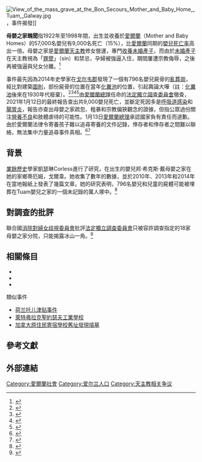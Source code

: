 {{expand language|en}}
{{Infobox organization
| name                = 母嬰之家及若干相關事項調查委員會
| native_name         = Commission of Investigation into Mother and Baby Homes and certain 
| native_name_lang    = <!-- ISO code of the above language -->
| image               =
| image_size          = 
| alt                 = Logo of the Mother and Baby Homes Commission of Investigation
| caption             = 
| map                 = <!-- map image -->
| map_size            = <!-- defaults to 250px -->
| map_alt             = 
| map_caption         = 
| merged              = <!-- Any other organizations with which the organization was merged -->
| successor           = 
| established         = {{start date|2015|02|17}}
| dissolved           = {{end date|2021|02|28}}
| extinction          = <!-- or: | dissolved = -->   <!--e.g. use {{end date and age|YYYY|MM|DD}}-->
| merger              = <!-- Other organizations (if any) merged to constitute the organization -->
| type                = <!-- e.g. [[Governmental_organization|Governmental organization]], [[Non-governmental_organization|NGO]], etc -->
| status              = [[Commission_of_investigation_(Ireland)|調查委員會]]
| purpose             = 調查並報告愛爾蘭母嬰之家的做法
| headquarters        = 
| location            = 73 Lower Baggot Street, Dublin 2
| coordinates         = {{coords|53.334749|-6.245710}}
| region              = <!-- or: | region_served = --> <!--Any particular region or regions associated with or served by the organization-->
| services            = 
| membership          = <!-- Usually the number of members -->
| membership_year     = <!-- Year to which membership number/data apply -->
| language            = <!-- or: | languages = --> <!--Any official language or languages used by the organization-->
| sec_gen             = <!-- Name of the organization's Secretary General (if post exists) -->
| leader_title        = Chairperson
| leader_name         = Judge Yvonne Murphy
| leader_title2       = 
| leader_name2        = 
| leader_title3       = 
| leader_name3        = 
| leader_title4       = 
| leader_name4        = 
| board_of_directors  = 
| key_people          = Dr. William Duncan, Professor Mary E. Daly
| subsidiaries        = 
| secessions          = 
| affiliations        = 
| budget              = [[euro|€]]7 million per annum, approximately
| budget_year         = 
| staff               = <!-- Numbers and/or types of staff -->
| staff_year          = <!-- Year to which staff numbers/data apply -->
| website             = 
| remarks             = 
| formerly            = <!-- Any former names by which the organization known -->
| footnotes           = 
| Purpose             = 
}}
[[File:View_of_the_mass_grave_at_the_Bon_Secours_Mother_and_Baby_Home,_Tuam,_Galway.jpg|thumb]]，事件揭發]]

'''母嬰之家醜聞'''指1922年至1998年間，出生並收養於[[愛爾蘭共和國|愛爾蘭]]{{le|母嬰之家|Bon Secours Mother and Baby Home}}（Mother and Baby Homes）的57,000名嬰兒有9,000名死亡（15%），比[[愛爾蘭共和國|愛爾蘭]]同期的[[嬰兒死亡率|嬰兒死亡率]]高出一倍。母嬰之家是[[愛爾蘭天主教|愛爾蘭天主教]]修女營運，專門[[收養|收養]][[未婚產子|未婚產子]]，而由於[[未婚產子|未婚產子]]在天主教視為「[[罪_(宗教)|罪孽]]」（sin）和禁忌，孕婦被強逼入住，期間屢遭宗教侮辱，之後再被強逼與兒女分離。<ref>{{cite news|first=Kara|last=Fox|title=Ireland's 'brutally misogynistic culture' saw the death of 9,000 children in mother and baby homes, report finds|date=2021-01-12|url=https://edition.cnn.com/2021/01/12/europe/ireland-mother-baby-homes-final-report-intl/index.html|access-date=2021-01-13|archive-date=2021-01-12|archive-url=https://web.archive.org/web/20210112233902/https://edition.cnn.com/2021/01/12/europe/ireland-mother-baby-homes-final-report-intl/index.html|dead-url=no}}</ref>

事件最先因為2014年史學家在[[戈尔韦郡|戈尔韦郡]]{{le|蒂厄姆|Tuam}}發現了一個有796名嬰兒屍骨的[[亂葬崗|亂葬崗]]，經比對建築[[圖則|圖則]]，部份屍骨的位置在當年[[化糞池|化糞池]]的位置，引起輿論大嘩（註：[[化糞池|化糞池]]後來在1930年代廢棄）。<ref>{{cite news|url=http://www.thejournal.ie/catherine-corless-tuam-mother-and-baby-home-3268501-Mar2017/|title=She was right: How Catherine Corless uncovered what happened in Tuam|last=Bohan|first=Christine|publisher=TheJournal.ie|date=2017-03-03|accessdate=2017-03-21|archive-date=2017-03-22|archive-url=https://web.archive.org/web/20170322112040/http://www.thejournal.ie/catherine-corless-tuam-mother-and-baby-home-3268501-Mar2017/|dead-url=no}}</ref><ref>{{cite news|url=http://www.belfasttelegraph.co.uk/news/republic-of-ireland/mass-grave-of-796-babies-found-in-septic-tank-at-catholic-orphanage-in-tuam-galway-30327483.html|title=Mass grave of 796 babies found in septic tank at Catholic orphanage in Tuam, Galway|publisher=Belfast Telegraph|date=2014-06-04|accessdate=2015-08-27|archive-date=2015-09-24|archive-url=https://web.archive.org/web/20150924114448/http://www.belfasttelegraph.co.uk/news/republic-of-ireland/mass-grave-of-796-babies-found-in-septic-tank-at-catholic-orphanage-in-tuam-galway-30327483.html|dead-url=no}}</ref><ref>{{cite news|title=Almost 800 infants buried in unmarked graves in Tuam, County Galway|url=https://www.bbc.com/news/world-europe-27681076|publisher=[[BBC_News|BBC News]]|date=2014-06-03|accessdate=2014-07-19|archive-date=2021-01-31|archive-url=https://web.archive.org/web/20210131214711/https://www.bbc.com/news/world-europe-27681076|dead-url=no}}</ref><ref>{{cite news|url=https://www.washingtonpost.com/news/morning-mix/wp/2017/03/13/a-survivor-recalls-the-mother-and-baby-home-at-tuam-in-ireland-where-friends-just-disappeared-one-after-the-other/|title=The 'mother and baby home' at Tuam, Ireland, where friends just 'disappeared, one after the other'|last=Barbash|first=Fred|date=2017-03-13|accessdate=2017-04-03|archive-date=2017-03-21|archive-url=https://web.archive.org/web/20170321102646/https://www.washingtonpost.com/news/morning-mix/wp/2017/03/13/a-survivor-recalls-the-mother-and-baby-home-at-tuam-in-ireland-where-friends-just-disappeared-one-after-the-other/|dead-url=no}}</ref>由[[愛爾蘭總理|愛爾蘭總理]]任命的[[皇家委員會|法定獨立調查委員會]]徹查，2021年1月12日的最終報告查出共9,000嬰兒死亡，並斷定死因多是[[呼吸道感染|呼吸道感染]]和[[腸胃炎|腸胃炎]]，報告亦查出母嬰之家疏忽、粗暴和宗教偏狹觀念的證據，但指公眾過份關注[[營養不良|營養不良]]和肢體虐待的可能性。1月13日[[愛爾蘭總理|愛爾蘭總理]]承認國家負有責任而道歉。由於愛爾蘭法律令寄養孩子難以追尋寄養的文件記錄，倖存者和倖存者之間難以聯絡，無法集中力量追尋事件真相。<ref>{{cite news |title=Mother and Baby Homes report: 9,000 children died amid high infant mortality rate |url=https://www.irishtimes.com/news/social-affairs/mother-and-baby-homes-report-9-000-children-died-amid-high-infant-mortality-rate-1.4456382 |work=愛爾蘭時報 |date=2021-01-12 |accessdate=2021-01-14 |archive-date=2021-01-18 |archive-url=https://web.archive.org/web/20210118013724/https://www.irishtimes.com/news/social-affairs/mother-and-baby-homes-report-9-000-children-died-amid-high-infant-mortality-rate-1.4456382 |dead-url=no }}</ref><ref>{{cite news |title=愛爾蘭上世紀「母嬰之家」9000名嬰兒死亡 政府道歉 |url=https://hd.stheadline.com/news/realtime/wo/1974927/即時-國際-愛爾蘭上世紀-母嬰之家-9000名嬰兒死亡-政府道歉 |work=頭條日報 |date=2021-01-13 |accessdate=2022-01-04 |archive-date=2021-01-27 |archive-url=https://web.archive.org/web/20210127200441/https://hd.stheadline.com/news/realtime/wo/1974927/%E5%8D%B3%E6%99%82-%E5%9C%8B%E9%9A%9B-%E6%84%9B%E7%88%BE%E8%98%AD%E4%B8%8A%E4%B8%96%E7%B4%80-%E6%AF%8D%E5%AC%B0%E4%B9%8B%E5%AE%B6-9000%E5%90%8D%E5%AC%B0%E5%85%92%E6%AD%BB%E4%BA%A1-%E6%94%BF%E5%BA%9C%E9%81%93%E6%AD%89 |dead-url=no }}</ref>

== 背景 ==
[[業餘|業餘]][[歷史|歷史]]學家凱瑟琳Corless進行了研究，在出生的嬰兒邦·希克斯·戴母嬰之家在她的家鄉蒂厄姆，戈爾韋。她收集了數年的數據，並於2010年、2013年和2014年在當地報紙上發表了幾篇文章。她的研究表明，796名嬰兒和兒童的屍體可能被埋葬在Tuam嬰兒之家的一個未記錄的萬人塚中。<ref name=homebabies>{{cite web |url=https://www.bbc.co.uk/programmes/p06br92b |title=The Home Babies: The Amateur Historian |access-date=2018-07-28 |last=Milligan |first=Becky |date=2018-06-21 |publisher=BBC Radio 4 |archive-date=2018-09-23 |archive-url=https://web.archive.org/web/20180923053001/https://www.bbc.co.uk/programmes/p06br92b |dead-url=no }}</ref>

==對調查的批評==
{{main|法定獨立調查委員會}}
聯合國[[消除對婦女歧視委員會|消除對婦女歧視委員會]]批評[[法定獨立調查委員會|法定獨立調查委員會]]只被容許調查指定的18家母嬰之家分院，只能揭露冰山一角。<ref name="IT_CEDAW">{{cite news|url=http://www.irishtimes.com/news/social-affairs/mother-and-baby-homes-investigation-too-narrow-says-un-1.3000124|title=Mother and baby homes investigation too narrow, says UN|last=Holland|first=Kitty|publisher=The Irish Times|date=2017-03-06|accessdate=2017-05-04|archive-date=2017-04-29|archive-url=https://web.archive.org/web/20170429121506/http://www.irishtimes.com/news/social-affairs/mother-and-baby-homes-investigation-too-narrow-says-un-1.3000124|dead-url=no}}</ref>

==相關條目==
*{{le|愛爾蘭天主教會的兒童性侵害案|Catholic Church sexual abuse cases in Ireland}}
*{{le|贫民习艺所|Industrial school}}
*{{le|抹大拉的洗衣房|Magdalene asylum}}
類似事件
* [[荷兰托儿津贴事件|荷兰托儿津贴事件]]
* [[萊特弗拉克聖約瑟夫工業學校|萊特弗拉克聖約瑟夫工業學校]]
* [[加拿大原住民寄宿學校|加拿大原住民寄宿學校]][[加拿大原住民寄宿學校舊址發現墳墓|舊址發現墳墓]]

==參考文獻==
{{reflist}}

== 外部連結 ==
[[Category:愛爾蘭社會|Category:愛爾蘭社會]]
[[Category:爱尔兰人口|Category:爱尔兰人口]]
[[Category:天主教相关争议|Category:天主教相关争议]]